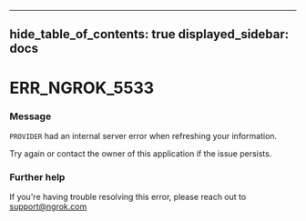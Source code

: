 

---
hide_table_of_contents: true
displayed_sidebar: docs
---


# ERR_NGROK_5533

### Message
`PROVIDER` had an internal server error when refreshing your information.

Try again or contact the owner of this application if the issue persists.

<ErrorDetails />



### Further help
If you're having trouble resolving this error, please reach out to [support@ngrok.com](mailto:support@ngrok.com?subject=Help%20with%20ERR_NGROK_5533)

